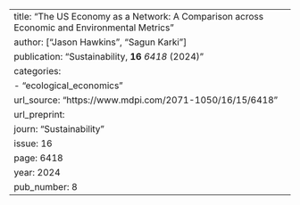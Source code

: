 ---
title: "The US Economy as a Network: A Comparison across Economic and Environmental Metrics"
author: ["Jason Hawkins", "Sagun Karki"]
publication: "Sustainability, **16** _6418_ (2024)"
categories:
  - "ecological_economics"
url_source: "https://www.mdpi.com/2071-1050/16/15/6418"
url_preprint:
journ: "Sustainability"
issue: 16
page: 6418
year: 2024
pub_number: 8
---